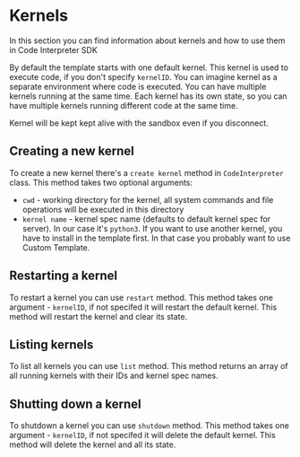 
# Kernels

In this section you can find information about kernels and how to use them in Code Interpreter SDK

By default the template starts with one default kernel. This kernel is used to execute code, if you don't specify `kernelID`. You can imagine kernel as a separate environment where code is executed. You can have multiple kernels running at the same time. Each kernel has its own state, so you can have multiple kernels running different code at the same time.

Kernel will be kept kept alive with the sandbox even if you disconnect.

## Creating a new kernel

To create a new kernel there's a `create kernel` method in `CodeInterpreter` class. This method takes two optional arguments:
- `cwd` - working directory for the kernel, all system commands and file operations will be executed in this directory
- `kernel name` - kernel spec name (defaults to default kernel spec for server). In our case it's `python3`. If you want to use another kernel, you have to install in the template first. In that case you probably want to use <Link href='code-interpreter/template'>Custom Template</Link>.

## Restarting a kernel

To restart a kernel you can use `restart` method. This method takes one argument - `kernelID`, if not specifed it will restart the default kernel. This method will restart the kernel and clear its state.

## Listing kernels

To list all kernels you can use `list` method. This method returns an array of all running kernels with their IDs and kernel spec names.

## Shutting down a kernel

To shutdown a kernel you can use `shutdown` method. This method takes one argument - `kernelID`, if not specifed it will delete the default kernel. This method will delete the kernel and all its state.
